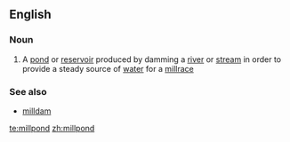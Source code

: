 ==English==

===Noun===
{{en-noun}}

# A [[pond]] or [[reservoir]] produced by damming a [[river]] or [[stream]] in order to provide a steady source of [[water]] for a [[millrace]]

===See also===
*[[milldam]]

[[te:millpond]]
[[zh:millpond]]